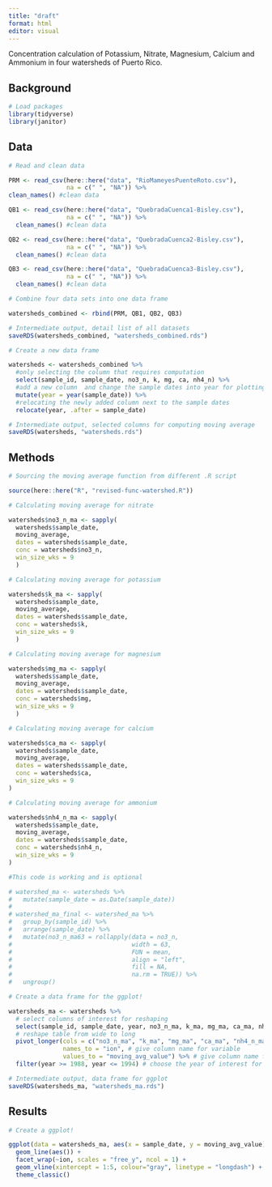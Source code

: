 ```yaml
---
title: "draft"
format: html
editor: visual
---
```


Concentration calculation of Potassium, Nitrate, Magnesium, Calcium and Ammonium in four watersheds of Puerto Rico.

## Background

```r
# Load packages
library(tidyverse)
library(janitor)

```

## Data

```r
# Read and clean data

PRM <- read_csv(here::here("data", "RioMameyesPuenteRoto.csv"),
                na = c(" ", "NA")) %>%
clean_names() #clean data

QB1 <- read_csv(here::here("data", "QuebradaCuenca1-Bisley.csv"),
                na = c(" ", "NA")) %>%
  clean_names() #clean data

QB2 <- read_csv(here::here("data", "QuebradaCuenca2-Bisley.csv"),
                na = c(" ", "NA")) %>%
  clean_names() #clean data

QB3 <- read_csv(here::here("data", "QuebradaCuenca3-Bisley.csv"),
                na = c(" ", "NA")) %>%
  clean_names() #clean data
```

```r
# Combine four data sets into one data frame

watersheds_combined <- rbind(PRM, QB1, QB2, QB3)

# Intermediate output, detail list of all datasets
saveRDS(watersheds_combined, "watersheds_combined.rds")
```

```r
# Create a new data frame

watersheds <- watersheds_combined %>%
  #only selecting the column that requires computation
  select(sample_id, sample_date, no3_n, k, mg, ca, nh4_n) %>%
  #add a new column  and change the sample dates into year for plotting, this is optional
  mutate(year = year(sample_date)) %>%
  #relocating the newly added column next to the sample dates
  relocate(year, .after = sample_date)

# Intermediate output, selected columns for computing moving average
saveRDS(watersheds, "watersheds.rds")
```

## Methods

```r
# Sourcing the moving average function from different .R script

source(here::here("R", "revised-func-watershed.R"))
```

```r
# Calculating moving average for nitrate

watersheds$no3_n_ma <- sapply(
  watersheds$sample_date,
  moving_average,
  dates = watersheds$sample_date,
  conc = watersheds$no3_n,
  win_size_wks = 9
  )
```

```r
# Calculating moving average for potassium

watersheds$k_ma <- sapply(
  watersheds$sample_date,
  moving_average,
  dates = watersheds$sample_date,
  conc = watersheds$k,
  win_size_wks = 9
  )
```

```r
# Calculating moving average for magnesium

watersheds$mg_ma <- sapply(
  watersheds$sample_date,
  moving_average,
  dates = watersheds$sample_date,
  conc = watersheds$mg,
  win_size_wks = 9
  )
```

```r
# Calculating moving average for calcium

watersheds$ca_ma <- sapply(
  watersheds$sample_date,
  moving_average,
  dates = watersheds$sample_date,
  conc = watersheds$ca,
  win_size_wks = 9
)
```

```r
# Calculating moving average for ammonium

watersheds$nh4_n_ma <- sapply(
  watersheds$sample_date,
  moving_average,
  dates = watersheds$sample_date,
  conc = watersheds$nh4_n,
  win_size_wks = 9
)
```

```r
#This code is working and is optional

# watershed_ma <- watersheds %>%
#   mutate(sample_date = as.Date(sample_date))
# 
# watershed_ma_final <- watershed_ma %>%
#   group_by(sample_id) %>%
#   arrange(sample_date) %>%
#   mutate(no3_n_ma63 = rollapply(data = no3_n,
#                                 width = 63,
#                                 FUN = mean,
#                                 align = "left",
#                                 fill = NA,
#                                 na.rm = TRUE)) %>%
#   ungroup()
```

```r
# Create a data frame for the ggplot!

watersheds_ma <- watersheds %>%
  # select columns of interest for reshaping
  select(sample_id, sample_date, year, no3_n_ma, k_ma, mg_ma, ca_ma, nh4_n_ma) %>%
  # reshape table from wide to long
  pivot_longer(cols = c("no3_n_ma", "k_ma", "mg_ma", "ca_ma", "nh4_n_ma"),
               names_to = "ion", # give column name for variable
               values_to = "moving_avg_value") %>% # give column name for values
  filter(year >= 1988, year <= 1994) # choose the year of interest for computing

# Intermediate output, data frame for ggplot
saveRDS(watersheds_ma, "watersheds_ma.rds")
```

## Results

```r
# Create a ggplot!

ggplot(data = watersheds_ma, aes(x = sample_date, y = moving_avg_value)) +
  geom_line(aes()) +
  facet_wrap(~ion, scales = "free_y", ncol = 1) +
  geom_vline(xintercept = 1:5, colour="gray", linetype = "longdash") +
  theme_classic()
```
